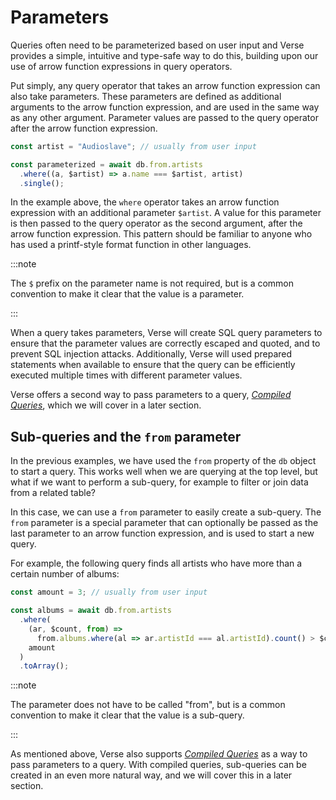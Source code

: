 # Parameters

Queries often need to be parameterized based on user input and Verse provides a simple, intuitive and type-safe way
to do this, building upon our use of arrow function expressions in query operators.

Put simply, any query operator that takes an arrow function expression can also take parameters. These parameters are
defined as additional arguments to the arrow function expression, and are used in the same way as any other argument.
Parameter values are passed to the query operator after the arrow function expression.

```ts include ./apps/snippets/src/query.ts:parameterized showLineNumbers
const artist = "Audioslave"; // usually from user input

const parameterized = await db.from.artists
  .where((a, $artist) => a.name === $artist, artist)
  .single();
```

In the example above, the `where` operator takes an arrow function expression with an additional parameter `$artist`.
A value for this parameter is then passed to the query operator as the second argument, after the arrow function expression.
This pattern should be familiar to anyone who has used a printf-style format function in other languages.

:::note

The `$` prefix on the parameter name is not required, but is a common convention to make it clear that the value is a parameter.

:::

When a query takes parameters, Verse will create SQL query parameters to ensure that the parameter values are correctly
escaped and quoted, and to prevent SQL injection attacks. Additionally, Verse will used prepared statements when available
to ensure that the query can be efficiently executed multiple times with different parameter values.

Verse offers a second way to pass parameters to a query, [_Compiled Queries_](./compiled-queries), which we will cover in a later section.

## Sub-queries and the `from` parameter

In the previous examples, we have used the `from` property of the `db` object to start a query. This works well when
we are querying at the top level, but what if we want to perform a sub-query, for example to filter or join data from
a related table?

In this case, we can use a `from` parameter to easily create a sub-query. The `from` parameter is a special parameter
that can optionally be passed as the last parameter to an arrow function expression, and is used to start a new query.

For example, the following query finds all artists who have more than a certain number of albums:

```ts include ./apps/snippets/src/query.ts:from-parameter showLineNumbers
const amount = 3; // usually from user input

const albums = await db.from.artists
  .where(
    (ar, $count, from) =>
      from.albums.where(al => ar.artistId === al.artistId).count() > $count,
    amount
  )
  .toArray();
```

:::note

The parameter does not have to be called "from", but is a common convention to make it clear that the value is a sub-query.

:::

As mentioned above, Verse also supports [_Compiled Queries_](./compiled-queries) as a way to pass parameters to a query. With compiled queries,
sub-queries can be created in an even more natural way, and we will cover this in a later section.
